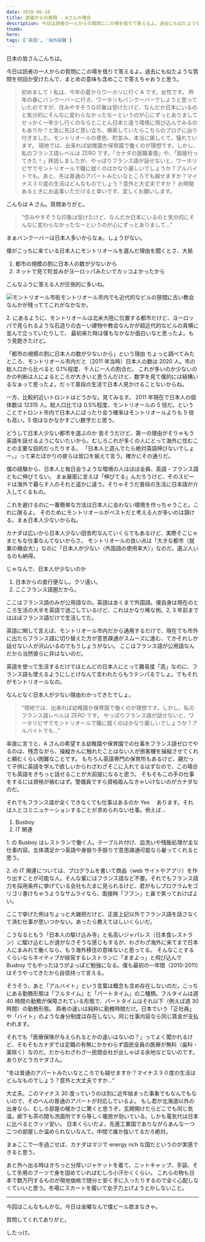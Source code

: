 ```yaml
---
date: 2016-06-10
title: 読者からの質問 - Aさんの場合
description: 今日は読者の一人からの質問にこの場を借りて答えるよ。過去にも似たような質問を何回か受けたんで、まとめの意味も含めここで答えちゃおうと思う。
thumb:
hero:
tags: ['英語', '海外就職']
---
```


日本の皆さんこんちは。

今日は読者の一人からの質問にこの場を借りて答えるよ。過去にも似たような質問を何回か受けたんで、まとめの意味も含めここで答えちゃおうと思う。

> 初めまして！私は、今年の夏からワーホリに行く A です。女性です。
> 昨年の春にバンクーバーに行き、ワーホリもバンクーバーでしようと思っていたのですが、住みやすそうな印象は受けたけど、なんだか日本にいるのと気分的にそんなに変わらなかったなーというのが心にずっとありましてせっかく一年少し行くのならとことん日本と違う環境に飛び込んでみるのもありか？と急に先ほど思い立ち、検索していたらこちらのブログに辿り付きました。モントリオールの景色、町並み、本当に美しくて、憧れています。
> 現地では、出来れば幼稚園か保育園で働くのが理想です。しかし、私のフランス語レベルは ZERO です。「カナダの就職事情」や、「面接行ってきた！」拝読しましたが、やっぱりフランス語が話せないと、ワーホリビザでモントリオールで職に就くのはかなり厳しいでしょうか？アルバイトでも。あと、冬は普通のアパートみたいなところでも越せますか？マイナス３０度の生活はどんなものでしょう？意外と大丈夫ですか？
> お時間あるときにお返事いただけると幸いです、宜しくお願いします。

こんちは A さん。質問ありがと。

> "住みやすそうな印象は受けたけど、なんだか日本にいるのと気分的にそんなに変わらなかったなーというのが心にずっとありまして..."

まぁバンクーバーは日本人多いからなぁ。しょうがない。

僕がこっちに来ている日本人にモントリオールを選んだ理由を聞くとさ、大抵

1.  都市の規模の割に日本人の数が少ないから
2.  ネットで見て町並みがヨーロッパみたいでカッコよかったから

こんなふうに答える人が圧倒的に多いね。

![モントリオール市街](../../images/posts/question-answer/montreal.jpg)モントリオール市内でも近代的なビルの狭間に古い教会なんかが残っててこれがなかなか。

2\. にあるように、モントリオールは北米大陸に位置する都市だけど、ヨーロッパで見られるような石造りの古ーい建物や教会なんかが超近代的なビルの真横に並んで立っていたりして、 最初来た時は僕もなかなか面白いなと思ったよ。もう見飽きたけど。

「都市の規模の割に日本人の数が少ないから」という理由
ちょっと調べてみたところ、モントリオール市内だと（2011 年当時）日本人の数は 2020 人。市の総人口から比べると 0.1%程度、千人に一人の割合だ。
これが多いのか少ないのかの判断は人によるところが大きいと思うんだけど、数字を見て僕的には結構いるなぁって思ったよ。だって普段の生活で日本人見かけることないからね。

一方、比較的近いトロントはどうかな。見てみるす。
2011 年現在で日本人の個体数は 12315 人。総人口比では 0.5%程度、モントリオールの 5 倍だ。ということでトロント市内で日本人にばったり会う確率はモントリオールよりも 5 倍も高い。5 倍はなかなかすごい数字だと思う。

どうして日本人少ない都市を選ぶのか
皆そうだけど、第一の理由がそりゃもう英語を話せるようにないたいから。むしろこれが多くの人にとって海外に住むことの主要な目的だったりする。 「日本人と遊んでたら絶対英語伸びないでしょー。」って来たばかりの彼らは皆口を揃えて言う。確かにその通りだ。

僕の経験から、日本人と毎日会うような環境の人はほぼ全員、英語・フランス語ともに伸びてない。
まぁ厳密に言えば「伸びてる」んだろうけど、そのスピードは海外で暮らす人のそれと遥かに違う。そりゃそうだ普段の生活に日本語が介入してくるもの。

これを避けるのに一番簡単な方法は日本人に会わない環境を作っちゃうこと。これに限るよ。
そのためにモントリオールがベストだと考える人が多いのは頷ける。まぁ日本人少ないからね。

カナダは広いから日本人少ない田舎町なんていくらでもあるけど、実際そこじゃまともな仕事なんてないからさ。
モントリオールの良い点は「大きな都市（就業の機会大）」なのに「日本人が少ない（外国語の使用率大）」なのだ。選ぶ人いるのも納得。

じゃなんで、日本人が少ないのか

1.  日本からの直行便なし。クソ遠い。
2.  ここフランス語圏だから。

ここはフランス語のみが公用語なの。英語はあくまで外国語。僕自身は現在のところ生活の大半を英語で過ごしているけど、これはかなり稀な例。2, 3 年前まではほぼフランス語だけで生活してた。

英語に関して言えば、モントリオール市内だから通用するだけで、現在でも市外に出たらフランス語に切り替えた方が意思疎通がスムーズに進む、てかそれしか話せない人が沢山いるのでもうしょうがない。
ここはフランス語が公用語なんだから当然彼らに非はないのだ。

英語を使って生活するだけでほとんどの日本人にとって難易度「高」なのに、フランス語も使えるようにしとけなんて言われたらもうテンパるでしょ。でもそれがモントリオールなの。

なんとなく日本人が少ない理由わかってきたでしょ。

> "現地では、出来れば幼稚園か保育園で働くのが理想です。しかし、私のフランス語レベルは ZERO です。
> やっぱりフランス語が話せないと、ワーホリビザでモントリオールで職に就くのはかなり厳しいでしょうか？アルバイトでも..."

率直に言うと、A さんの希望する幼稚園や保育園での仕事をフランス語ゼロでやるのは、残念ながら、操縦かんに触れたことはない人が旅客機を操縦させてくれと頼むくらい困難なことです。
もちろん英語専門の保育所もあるけど、親だって子供に英語を学んで欲しいからわざわざそこに入れてるはずなので、この場合でも英語をきちっと話せることが大前提になると思う。
そもそもこの手の仕事をするには資格が絡むはず。警備員ですら資格取んなきゃいけないのがカナダなのだ。

それでもフランス語が全くできなくても仕事はあるのか
Yes 　あります。それは人とコミニュケーションすることが求められない仕事。例えば…

1.  Busboy
2.  IT 関連

1\. の Busboy はレストランで働く人。テーブル片付け、皿洗いや残飯処理が主な仕事内容。五体満足かつ英語や身振り手振りで意思疎通可能なら雇ってくれると思う。

2\. の IT 関連については、プログラムを書いて商品（web サイトやアプリ）を作り出すことが可能な人。そんな輩にはフランス語など不要。それでもフランス語力を採用条件に挙げている会社もたまに見られるけど、君がもしプログラムをゴリゴリ書けちゃうようなサムライなら、面接時「フフン」と鼻で笑っておけばよい。

ここで挙げた例はちょっと大雑把だけど、正直上記以外でフランス語を話さなくて済む仕事が思いつかない。あったら教えてほしいくらいだ。

こうなるともう「日本人の駆け込み寺」と名高いジャパレス（日本食レストラン）に駆け込むしか道がなさそうな感じもするが、わざわざ海外に来てまで日本人にまみれて働くなら、もう海外移住の意味ないと思ってる。
そんなことするくらいならネイティブが経営するレストランに「ままよっ」と飛び込んで Busboy でもやったほうがよっぽど勉強になる。僕も最初の一年間（2010-2011）はそうやってきたから自信持って言える。

そうそう、あと「アルバイト」という言葉は概念も含め存在しないのだ。こっちにある勤務形態は「フルタイム」と「パートタイム」の二種類。フルタイムは週 40 時間の勤務が保障されている形態で、パートタイムはそれ以下（例えば週 30 時間）の勤務形態。
両者の違いは純粋に勤務時間だけ。日本でいう「正社員」や「バイト」のような身分制度は存在しない。同じ仕事内容なら同じ賃金が支払われます。

それでも「医療保険が与えられるとかの違いはないの？」ってよく聞かれるけど、そもそもカナダでは定職の有無にかかわらず国民全員の医療が無料（歯科・薬除く）なのだ。だからわざわざ一民間会社が出しゃばる余地などないのです。ありがとうカナダさん。

"冬は普通のアパートみたいなところでも越せますか？マイナス３０度の生活はどんなものでしょう？意外と大丈夫ですか..."

大丈夫。このマイナス 30 度っていうのは別に近年始まった事象でもなんでもないので、そのへんの普通のアパートが対応しているよ。
もし君が北海道以外の出身なら、むしろ部屋の暖かさに驚くと思うぞ。玄関開けたらどこでも同じ気温。廊下も茶の間も洗面所ですら等しく暖房が効いている。しかも電気代は日本に比べるとクッソ安い。
日本くらいだよ、先進工業国でありながらあんな一つ二つの部屋しか温められないなんて。中間で誰か抜いてるだろ絶対。

まぁここで一冬過ごせば、カナダはマジで energy rich な国だというのが実感できると思う。

あと外へ出る時はきちっと分厚いジャケットを着て、ニットキャップ、手袋、そして冬用のブーツで身を固めていればむしろ小汗かくくらい。
これらの物も日本で数万円するものが現地価格で随分と安く手に入ったりするので全く心配しなくていいと思う。冬場にスカートを履いて女子力上げようとかしないこと。

---

今回はこんなもんかな。今日は金曜なんで僕ビール飲まなきゃ。

質問してくれてありがと。

したっけ。
